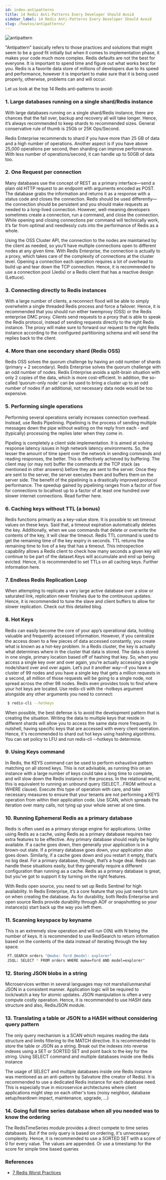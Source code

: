 ```yaml
---
id: index-antipatterns
title: 14 Redis Anti-Patterns Every Developer Should Avoid
sidebar_label: 14 Redis Anti-Patterns Every Developer Should Avoid
slug: /howtos/antipatterns/
---
```


![antipattern](antipattern.png)

"Antipattern" basically refers to those practices and solutions that might seem to be a good fit initially but when it comes to implementation phase, it makes your code much more complex. Redis defaults are not the best for everyone. It is important to spend time and figure out what works best for you. Redis is a favorite data store of millions of developers due to its speed and performance, however it is important to make sure that it is being used properly, otherwise, problems can and will occur.

Let us look at the top 14 Redis anti-patterns to avoid:


### 1. Large databases running on a single shard/Redis instance

With large databases running on a single shard/Redis instance, there are chances that the fail over, backup and recovery all will take longer. Hence, it’s always recommended to keep shards to recommended sizes.  General conservative rule of thumb is 25Gb or 25K Ops/Second.

Redis Enterprise recommends to shard if you have more than 25 GB of data and a high number of operations. Another aspect is if you have above 25,000 operations per second, then sharding can improve performance. With less number of operations/second, it can handle up to 50GB of data too.

### 2. One Request per connection

Many databases use the concept of REST as a primary interface—send a plain old HTTP request to an endpoint with arguments encoded as POST. The database grabs the information and returns it as a response with a status code and closes the connection. Redis should be used differently—the connection should be persistent and you should make requests as needed to a long-lived connection. However, well-meaning developers sometimes create a connection, run a command, and close the connection. While opening and closing connections per command will technically work, it’s far from optimal and needlessly cuts into the performance of Redis as a whole.  

Using the OSS Cluster API, the connection to the nodes are maintained by the client as needed, so you’ll have multiple connections open to different nodes at any given time. With Redis Enterprise, the connection is actually to a proxy, which takes care of the complexity of connections at the cluster level.
Opening a connection each operation requires a lot of overhead to build up and tear down the TCP connection. Hence, it is recommended to use a connection pool (Jedis) or a Redis client that has a reactive design (Lettuce).

### 3. Connecting directly to Redis instances

With a large number of clients, a reconnect flood will be able to simply overwhelm a single threaded Redis process and force a failover. Hence, it is recommended that you should run either twemproxy (OSS) or the Redis enterprise DMC proxy. Clients send requests to a proxy that is able to speak the Redis  protocol, instead of sending requests directly to the right Redis instance. The proxy will make sure to forward our request to the right Redis instance according to the configured partitioning schema and will send the replies back to the client.


### 4. More than one secondary shard (Redis OSS)

Redis OSS solves the quorum challenge by having an odd number of shards (primary + 2 secondary). Redis Enterprise solves the quorum challenge with an odd number of nodes. Redis Enterprise avoids a split-brain situation with only 2 copies of the data, which is more cost-efficient. In addition, the so-called ‘quorum-only node' can be used to bring a cluster up to an odd number of nodes if an additional, not necessary data node would be too expensive.



### 5. Performing single operations

Performing several operations serially increases connection overhead. Instead, use Redis Pipelining.  Pipelining is the process of sending multiple messages down the pipe without waiting on the reply from each - and (typically) processing the replies later when they come in. 

Pipeling is completely a client side implementation. It is aimed at solving response latency issues in high network latency environments. So, the lesser the amount of time spent over the network in sending commands and reading responses, the better. This is effectively achieved by buffering. The client may (or may not) buffer the commands at the TCP stack (as mentioned in other answers) before they are sent to the server. Once they are sent to the server, the server executes them and buffers them on the server side. The benefit of the pipelining is a drastically improved protocol performance. The speedup gained by pipelining ranges from a factor of five for connections to localhost up to a factor of at least one hundred over slower internet connections.
Read further here.


### 6. Caching keys without TTL (a bonus)

Redis functions primarily as a key-value store.  It is possible to set timeout values on these keys. Said that, a timeout expiration automatically deletes the key. Additionally, when we use commands that delete or overwrite the contents of the key, it will clear the timeout. Redis TTL command is used to get the remaining time of the key expiry in seconds. TTL returns the remaining time to live of a key that has a timeout. This introspection capability allows a Redis client to check how many seconds a given key will continue to be part of the dataset.Keys will accumulate and end up being evicted. Hence, it is recommended to set TTLs on all caching keys. Further information here.

### 7. Endless Redis Replication Loop

When attempting to replicate a very large active database over a slow or saturated link, replication never finishes due to the continuous updates. Hence, it is recommended to tune the slave and client buffers to allow for slower replication. Check out this detailed blog.

### 8. Hot Keys

Redis can easily become the core of your app’s operational data, holding valuable and frequently accessed information. However, if you centralize the access down to a few pieces of data accessed constantly, you create what is known as a hot-key problem. In a Redis cluster, the key is actually what determines where in the cluster that data is stored. The data is stored in one single, primary location based off of hashing that key. So, when you access a single key over and over again, you’re actually accessing a single node/shard over and over again. Let’s put it another way—if you have a cluster of 99 nodes and you have a single key that gets a million requests in a second, all million of those requests will be going to a single node, not spread across the other 98 nodes. 
Redis even provides tools to find where your hot keys are located. Use redis-cli with the –hotkeys argument alongside any other arguments you need to connect:

```bash
 $ redis-cli --hotkeys
```
When possible, the best defense is to avoid the development pattern that is creating the situation. Writing the data to multiple keys that reside in different shards will allow you to access the same data more frequently.
In nutshell, having specific keys that are accessed with every client operation. Hence, it's recommended to shard out hot keys using hashing algorithms. You can set policy to LFU and run redis-cli --hotkeys to determine.


### 9. Using Keys command

In Redis, the KEYS command can be used to perform exhaustive pattern matching on all stored keys. This is not advisable, as running this on an instance with a large number of keys could take a long time to complete, and will slow down the Redis instance in the process. In the relational world, this is equivalent to running an unbound query (SELECT...FROM without a WHERE clause). Execute this type of operation with care, and take necessary measures to ensure that your tenants are not performing a KEYS operation from within their application code. Use SCAN, which spreads the iteration over many calls, not tying up your whole server at one time.


### 10. Running Ephemeral Redis as a primary database

Redis is often used as a primary storage engine for applications. Unlike using Redis as a cache, using Redis as a primary database requires two extra features to be effective. Any primary database should really be highly available. If a cache goes down, then generally your application is in a brown-out state. If a primary database goes down, your application also goes down. Similarly, if a cache goes down and you restart it empty, that’s no big deal. For a primary database, though, that’s a huge deal. Redis can handle these situations easily, but they generally require a different configuration than running as a cache. 
Redis as a primary database is great, but you’ve got to support it by turning on the right features.

With Redis open source, you need to set up Redis Sentinel for high availability. In Redis Enterprise, it’s a core feature that you just need to turn on when creating the database. As for durability, both Redis Enterprise and open source Redis provide durability through AOF or snapshotting so your instance(s) start back up the way you left them.
 
 
### 11. Scanning keyspace by keyname

This is an extremely slow operation and will run  O(N) with N being the number of keys. It is recommended to use RediSearch to return information based on the contents of the data instead of iterating through the key space.


```bash
 FT.SEARCH orders "@make: ford @model: explorer"
 2SQL: SELECT * FROM orders WHERE make=ford AND model=explorer"
```

### 12. Storing JSON blobs in a string

Microservices written in several languages may not marshal/unmarshal JSON in a consistent manner. Application logic will be required to lock/watch a key for atomic updates. JSON manipulation is often a very compute costly operation. Hence, it is recommended to use HASH data structure and also, RedisJSON module.

### 13. Translating a table or JSON to a HASH without considering query pattern

The only query mechanism is a SCAN which requires reading the data structure and limits filtering to the MATCH directive. It is recommended to store the table or JSON as a string. Break out the indexes into reverse indexes using a SET or SORTED SET and point back to the key for the string.
Using SELECT command and multiple databases inside one Redis instance

The usage of SELECT and multiple databases inside one Redis instance was mentioned as an anti-pattern by Salvatore (the creator of Redis). It is recommended to use a dedicated Redis instance for each database need. This is especially true in microservice architectures where client applications might step on each other's toes (noisy neighbor, database setup/teardown impact, maintenance, upgrade, ...)


### 14. Going full time series database when all you needed was to know the ordering

The RedisTimeSeries module provides a direct compete to time series databases. But if the only query is based on ordering, it's unnecessary complexity. Hence, it is recommended to use a SORTED SET with a score of 0 for every value. The values are appended. Or use a timestamp for the score for simple time based queries


### References

- [7 Redis Worst Practices](https://redis.com/blog/7-redis-worst-practices/)
